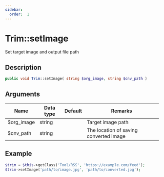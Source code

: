 ```yaml
---
sidebar:
  order:  1
---
```


# Trim::setImage

Set target image and output file path

## Description

```php
public void Trim::setImage( string $org_image, string $cnv_path )
```

## Arguments

| Name       | Data type | Default | Remarks                                |
| ---------- | --------- | ------- | -------------------------------------- |
| $org_image | string    |         | Target image path                      |
| $cnv_path  | string    |         | The location of saving converted image |

## Example

```php title="Controller"
$trim = $this->getClass('Tool/RSS', 'https://example.com/feed');
$trim->setImage('path/to/image.jpg', 'path/to/converted.jpg');
```
